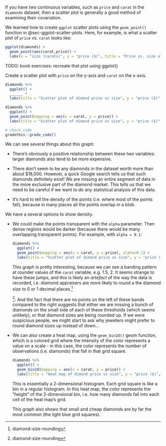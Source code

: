 If you have two continuous variables, such as `price` and `carat` in the `diamonds` dataset, then a scatter plot is generally a good method of examining their covariation.

We learned how to create `ggplot` scatter plots using the `geom_point()` function in @sec-ggplot-scatter-plots. Here, for example, is what a scatter plot of `price` vs. `carat` looks like:

```r
ggplot(diamonds) +
  geom_point(aes(carat,price)) +
  labs(x = "size (carats)", y = "price ($)", title = "Price vs. size of diamonds")
```

<!-- Book version -->

TODO: book exercises: recreate that plot using ggplot()

<!-- End book -->

<!-- Tutorial version -->

<p class="comment3">
Create a scatter plot with `price` on the y-axis and `carat` on the x-axis.
</p>

```r
diamonds %>%
  ggplot() +
  ______ +
  labs(title = "Scatter plot of dimond price vs size", y = "price ($)", x = "size (carats)")
```

```r
diamonds %>%
  ggplot() +
  geom_point(mapping = aes(x = carat, y = price)) +
  labs(title = "Scatter plot of dimond price vs size", y = "price ($)", x = "size (carats)")
```

```r
# check code
gradethis::grade_code()
```

<!-- End tutorial -->

We can see several things about this graph:

* There's obviously a positive relationship between these two variables: larger diamonds also tend to be more expensive.

* There don't seem to be any diamonds in the dataset worth more than about $18,000. However, a quick Google search tells us that such diamonds definitely exist! We are missing an entire segment of data in the more exclusive part of the diamond market. This tells us that we need to be careful if we want to do any statistical analysis of this data. 

* It's hard to tell the density of the points (i.e. where most of the points fall), because in many places all the points overlap in a blob.

We have a several options to show density.

* We could make the points transparent with the `alpha` parameter. Then dense regions would be darker (because there would be many overlapping transparent points). For example, with `alpha = 0.1`:

    ```r
    diamonds %>%
      ggplot() +
      geom_point(mapping = aes(x = carat, y = price), alpha=0.1) +
      labs(title = "Scatter plot of dimond price vs size", y = "price ($)", x = "size (carats)")
    ```

    This graph is pretty interesting, because we can see a banding pattern at rounder values of the `carat` variable, e.g. 1.5, 2. It seems strange to have these jumps, and this is likely an *artefact* of the way the data is recorded, i.e. diamond appraisers are more likely to round a the diamond size to 0 or 1 decimal places.^[diamond-size-rounding]
    
    ^[diamond-size-rounding]: And the fact that there are no points on the left of these bands compared to the right suggests that either we are missing a bunch of diamonds on the small side of each of these thresholds (which seems unlikely), or that diamond sizes are being rounded up. If we were suspicious people, we might start to ask why jewellers might prefer to round diamond sizes up instead of down...

* We can also create a heat map, using the `geom_bin2d()` geom function, which is a colored grid where the intensity of the color represents a value on a scale - in this case, the color represents the number of observations (i.e. diamonds) that fall in that grid square.

    ```r
    diamonds %>%
      ggplot() +
      geom_bin2d(mapping = aes(x = carat, y = price)) +
      labs(title = "Heat map of dimond price vs size", y = "price ($)", x = "size (carats)")
    ```
  
    This is essentially a 2-dimensional histogram. Each grid square is like a bin in a regular histogram. In this heat map, the color represents the "height" of the 2-dimensional bin, i.e. how many diamonds fall into each cell of the heat map's grid.
  
    This graph also shows that small and cheap diamonds are by far the most common (the light blue grid squares).

<!-- Todo:
 - Pros and cons of scatter plots vs heatmaps: good if high density, but mask the actual location of points. Prefer a scatter plot unless most of the scatter plot is occupied by overlapping points. Create an extreme examples comparison of a low density scatter plot vs heatmap (where heatmap shows very little), and a high density one with some actual shape that is masked by the density of points.
 - Exercises: Have students recreate these graphs.
-->
